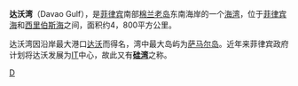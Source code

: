 '''达沃湾'''（Davao Gulf），是[[菲律宾|菲律宾]]南部[[棉兰老岛|棉兰老岛]]东南海岸的一个[[海湾|海湾]]，位于[[菲律宾海|菲律宾海]]和[[西里伯斯海|西里伯斯海]]之间，面积约4，800平方公里。

达沃湾因沿岸最大港口[[达沃|达沃]]而得名，湾中最大岛屿为[[萨马尔岛|萨马尔岛]]。近年来菲律宾政府计划将达沃发展为[[IT|IT]]中心，故此又有'''[[硅湾|硅湾]]'''之称。

{{coord|6|30|N|125|55|E|display=title|region:PH_type:waterbody_source:GNS-enwiki}}

{{Philippines-geo-stub}}
[[Category:菲律賓海灣|D]]